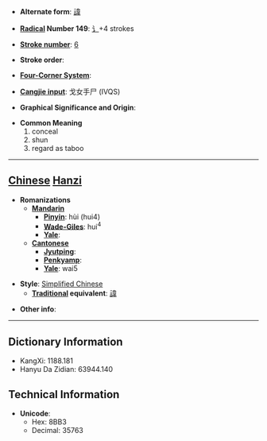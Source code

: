 * '''Alternate form''': [[諱]]

* '''[[Wiktionary:Chinese radical index| Radical]] Number 149''': [[Wiktionary:Chinese radical index 讠|讠]]+4 strokes

* '''[[Wiktionary:Chinese total strokes index|Stroke number]]''': [[Wiktionary:Chinese total strokes index 6|6]]

* '''Stroke order''': 

* '''[[Wiktionary:Chinese four corner index|Four-Corner System]]''': 

* '''[[Wiktionary:Chinese Cangjie index|Cangjie input]]''': 戈女手尸 (IVQS)

* '''Graphical Significance and Origin''': 

* '''Common Meaning'''
*#conceal
*# shun
*# regard as taboo


----

== [[Chinese]] [[Hanzi]] ==

* '''Romanizations'''
** '''[[Mandarin]]'''
*** '''[[Pinyin]]''': hùi (hui4)
*** '''[[Wade-Giles]]''': hui<sup>4</sup>
*** '''[[Yale]]''': 
** '''[[Cantonese]]'''
*** '''[[Jyutping]]''':
*** '''[[Penkyamp]]''': 
*** '''[[Yale]]''': wai5

* '''Style''': [[Simplified Chinese]] 
** '''[[Traditional Chinese|Traditional]] equivalent''': [[諱]]

* '''Other info''': 

----

== Dictionary Information ==

* KangXi: 1188.181
* Hanyu Da Zidian: 63944.140

== Technical Information ==

* '''Unicode''':
** Hex: 8BB3
** Decimal: 35763